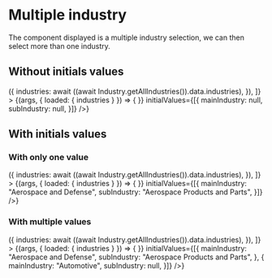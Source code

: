 

<Meta
  title="Mapping App/Basic/Picker/Industry/Multiple Industry"
  component={MultiIndustryPicker}
  decorators={[withChakra]}
/>

# Multiple industry

The component displayed is a multiple industry selection, we can then select more than one industry.

## Without initials values

<Canvas>
  <Story
    name="Without initials values"
    height="200px"
    inline={false}
    loaders={[
      async () => ({
        industries: await ((await Industry.getAllIndustries()).data.industries),
      }),
    ]}
  >
    {(args, { loaded: { industries } }) => <MultiIndustryPicker
      {...args}
      industriesList={industries}
      onChange={() => {
      }}
      initialValues={[{
        mainIndustry: null,
        subIndustry: null,
      }]}
    />}
  </Story>
</Canvas>

<ArgsTable story="Without initials values" />

## With initials values

### With only one value

<Canvas>
  <Story
    name="With one initial values"
    height="200px"
    inline={false}
    loaders={[
      async () => ({
        industries: await ((await Industry.getAllIndustries()).data.industries),
      }),
    ]}
  >
    {(args, { loaded: { industries } }) => <MultiIndustryPicker
      {...args}
      industriesList={industries}
      onChange={() => {
      }}
      initialValues={[{
        mainIndustry: "Aerospace and Defense",
        subIndustry: "Aerospace Products and Parts",
      }]}
    />}
  </Story>
</Canvas>

<ArgsTable story="With one initial values" />

### With multiple values

<Canvas>
  <Story
    name="With initials values"
    height="200px"
    inline={false}
    loaders={[
      async () => ({
        industries: await ((await Industry.getAllIndustries()).data.industries),
      }),
    ]}
  >
    {(args, { loaded: { industries } }) => <MultiIndustryPicker
      {...args}
      industriesList={industries}
      onChange={() => {
      }}
      initialValues={[{
        mainIndustry: "Aerospace and Defense",
        subIndustry: "Aerospace Products and Parts",
      }, {
        mainIndustry: "Automotive",
        subIndustry: null,
      }]}
    />}
  </Story>
</Canvas>

<ArgsTable story="With initials values" />